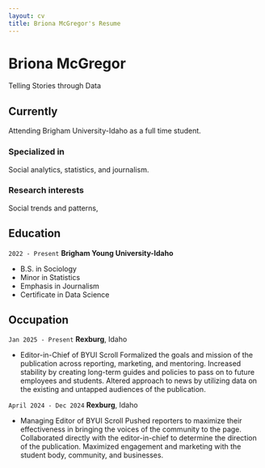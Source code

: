 ```yaml
---
layout: cv
title: Briona McGregor's Resume
---
```

# Briona McGregor
Telling Stories through Data


## Currently

Attending Brigham University-Idaho as a full time student.

### Specialized in

Social analytics, statistics, and journalism.


### Research interests

Social trends and patterns, 


## Education

`2022 - Present`
__Brigham Young University-Idaho__

- B.S. in Sociology
- Minor in Statistics
- Emphasis in Journalism
- Certificate in Data Science


## Occupation

`Jan 2025 - Present`
__Rexburg__, Idaho

- Editor-in-Chief of BYUI Scroll
Formalized the goals and mission of the publication across reporting, marketing, and mentoring.
Increased stability by creating long-term guides and policies to pass on to future employees and students.
Altered approach to news by utilizing data on the existing and untapped audiences of the publication.


`April 2024 - Dec 2024`
__Rexburg__, Idaho

- Managing Editor of BYUI Scroll
Pushed reporters to maximize their effectiveness in bringing the voices of the community to the page.
Collaborated directly with the editor-in-chief to determine the direction of the publication.
Maximized engagement and marketing with the student body, community, and businesses.

<!-- ### Footer

Last updated: April 2025 -->